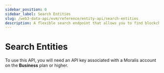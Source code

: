 ```yaml
---
sidebar_position: 0
sidebar_label: Search Entities
slug: /web3-data-api/evm/reference/entity-api/search-entities
description: A flexible search endpoint that allows you to find blockchain-related entities using various search criteria and filters. This can help locate specific protocols, organizations, or individuals quickly.
---
```



# Search Entities <MainnetBadge /> <PremiumEndpointBadge />


<Admonition type="info" icon="💡" title="Premium Endpoint">
  <p>
    To use this API, you will need an API key associated with a Moralis account
    on the <strong>Business</strong> plan or higher.
  </p>
</Admonition>
<ApiReference {...config.entities.searchEntities} />
